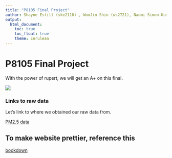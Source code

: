 ```yaml
---
title: "P8105 Final Project"
author: Shayne Estill (ske2118) , WooJin Shin (ws2721), Naomi Simon-Kumar (ns3782), Serena Ting (sjt2164)
output: 
  html_document:
    toc: true
    toc_float: true
    theme: cerulean
---
```


# P8105 Final Project 

With the power of rupert, we will get an A+ on this final. 

![](images/rupert.jpg)







### Links to raw data

Let's link to where we obtained our raw data from.

[PM2.5 data](https://www.kaggle.com/datasets/sahityasetu/new-york-city-air-quality?resource=download. )

## To make website prettier, reference this 

[bookdown](https://bookdown.org/yihui/rmarkdown/rmarkdown-site.html)
